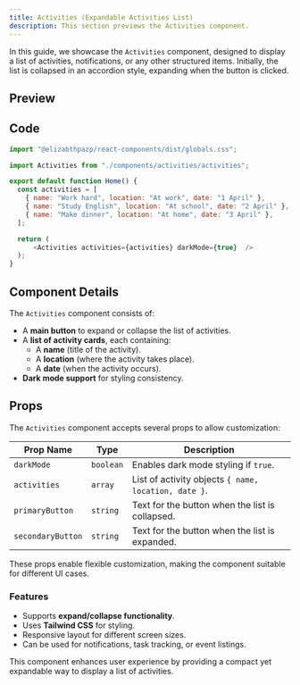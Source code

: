 ```yaml
---
title: Activities (Expandable Activities List)
description: This section previews the Activities component.
---
```


In this guide, we showcase the `Activities` component, designed to display a list of activities, notifications, or any other structured items. Initially, the list is collapsed in an accordion style, expanding when the button is clicked.

## Preview

<ActivitiesC>
</ActivitiesC>

## Code

```javascript
import "@elizabthpazp/react-components/dist/globals.css";
```

```javascript
import Activities from "./components/activities/activities"; 

export default function Home() {  
  const activities = [
    { name: "Work hard", location: "At work", date: "1 April" },
    { name: "Study English", location: "At school", date: "2 April" },
    { name: "Make dinner", location: "At home", date: "3 April" },
  ];

  return ( 
      <Activities activities={activities} darkMode={true}  />    
  );
}
```

## Component Details

The `Activities` component consists of:
- A **main button** to expand or collapse the list of activities.
- A **list of activity cards**, each containing:
  - A **name** (title of the activity).
  - A **location** (where the activity takes place).
  - A **date** (when the activity occurs).
- **Dark mode support** for styling consistency.

## Props

The `Activities` component accepts several props to allow customization:

| Prop Name      | Type       | Description |
|---------------|-----------|-------------|
| `darkMode`    | `boolean` | Enables dark mode styling if `true`. |
| `activities`  | `array`   | List of activity objects `{ name, location, date }`. |
| `primaryButton` | `string`  | Text for the button when the list is collapsed. |
| `secondaryButton` | `string`  | Text for the button when the list is expanded. |

These props enable flexible customization, making the component suitable for different UI cases.

### Features
- Supports **expand/collapse functionality**.
- Uses **Tailwind CSS** for styling.
- Responsive layout for different screen sizes.
- Can be used for notifications, task tracking, or event listings.

This component enhances user experience by providing a compact yet expandable way to display a list of activities.